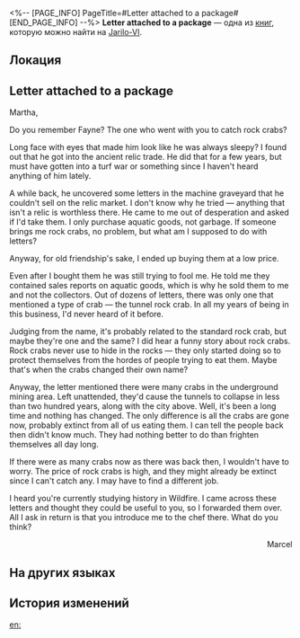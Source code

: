 <%-- [PAGE_INFO]
PageTitle=#Letter attached to a package#
[END_PAGE_INFO] --%>
{{Дополнить}}
{{Книга Инфобокс
|id           = 066
|partIds      = 190187
|Название     = 
|Изображение  = Иконка Письмо.png
|Мир          = Jarilo-VI
|Томов        = 1
|Автор        = <!--нужно добавить-->
|Описание     = The rise and fall of a mysterious creature that could have annihilated the Underworld.
|Том1         = {{tx}}
|Источник1    = {{tx|Отсутствует источник}}
|Персонажи    = 
|Фракции      = 
}}
'''Letter attached to a package''' — одна из [[Книги|книг]], которую можно найти на [[Jarilo-VI]].

==Локация==
{{Отметка карты|<!--название карты-->|<!--id отметки-->}}

==Letter attached to a package==
Martha,

Do you remember Fayne? The one who went with you to catch rock crabs?

Long face with eyes that made him look like he was always sleepy? I found out that he got into the ancient relic trade. He did that for a few years, but must have gotten into a turf war or something since I haven't heard anything of him lately.

A while back, he uncovered some letters in the machine graveyard that he couldn't sell on the relic market. I don't know why he tried &mdash; anything that isn't a relic is worthless there. He came to me out of desperation and asked if I'd take them. I only purchase aquatic goods, not garbage. If someone brings me rock crabs, no problem, but what am I supposed to do with letters?

Anyway, for old friendship's sake, I ended up buying them at a low price.

Even after I bought them he was still trying to fool me. He told me they contained sales reports on aquatic goods, which is why he sold them to me and not the collectors. Out of dozens of letters, there was only one that mentioned a type of crab &mdash; the tunnel rock crab. In all my years of being in this business, I'd never heard of it before.

Judging from the name, it's probably related to the standard rock crab, but maybe they're one and the same? I did hear a funny story about rock crabs. Rock crabs never use to hide in the rocks &mdash; they only started doing so to protect themselves from the hordes of people trying to eat them. Maybe that's when the crabs changed their own name?

Anyway, the letter mentioned there were many crabs in the underground mining area. Left unattended, they'd cause the tunnels to collapse in less than two hundred years, along with the city above. Well, it's been a long time and nothing has changed. The only difference is all the crabs are gone now, probably extinct from all of us eating them. I can tell the people back then didn't know much. They had nothing better to do than frighten themselves all day long.

If there were as many crabs now as there was back then, I wouldn't have to worry. The price of rock crabs is high, and they might already be extinct since I can't catch any. I may have to find a different job.

I heard you're currently studying history in Wildfire. I came across these letters and thought they could be useful to you, so I forwarded them over. All I ask in return is that you introduce me to the chef there. What do you think?

<div align="right">Marcel</div>

==На других языках==
{{На других языках
|en   = Letter attached to a package
|zhs  = 某个包裹上的附信
|zht  = 某個包裹上的附信
|ja   = ある小包に添えられた手紙
|ko   = 어느 소포에 동봉된 편지
|es   = Carta adjunta a un paquete
|fr   = Lettre jointe à un paquet
|ru   = Сопроводительное письмо к посылке
|th   = จดหมายที่แนบมากับพัสดุ
|vi   = Thư Kèm Theo Kiện Hàng
|de   = Einem Paket beigefügter Brief
|id   = Surat Pengantar di Paket
|pt   = Carta Anexada a Um Pacote
}}

==История изменений==
{{История изменений|3.5}}

[[en:]]